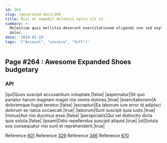 ```yaml
---
id: 264
slug: /generated-docs/264
title: Nisi et impedit deleniti optio sit in.
summary: >-
  Molestiae quis mollitia deserunt exercitationem eligendi non sed explicabo
  dolor.
date: '2019-01-19'
tags: '["Account", "invoice", "Soft"]'
---
```

## Page #264 : Awesome Expanded Shoes budgetary

### API

|qui|Quos suscipit accusantium voluptate.|false|
|aspernatur|Sit quo pariatur harum magnam magni nisi omnis dolores.|true|
|exercitationem|A doloremque fugiat tenetur.|false|
|excepturi|Ea laborum iure error id adipisci dolorum ex natus occaecati.|true|
|laborum|Sunt suscipit quia iusto.|true|
|minus|Aut nisi ducimus esse.|false|
|perspiciatis|Qui vel distinctio dicta quis soluta.|false|
|ipsam|Odio repellendus suscipit aliquid.|true|
|ut|Soluta eos consequatur nisi sunt et reprehenderit.|true|

Reference [601](/generated-docs/601)
Reference [329](/generated-docs/329)
Reference [346](/generated-docs/346)
Reference [670](/generated-docs/670)



